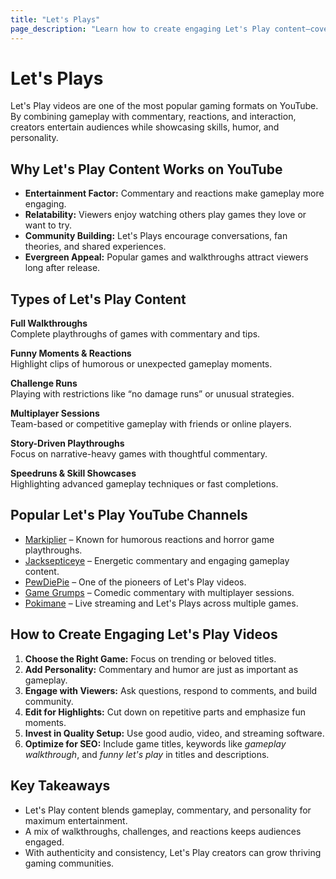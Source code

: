 ```yaml
---
title: "Let's Plays"
page_description: "Learn how to create engaging Let's Play content—covering gameplay, commentary, walkthroughs, and audience interaction."
---
```


# Let's Plays

Let's Play videos are one of the most popular gaming formats on YouTube. By combining gameplay with commentary, reactions, and interaction, creators entertain audiences while showcasing skills, humor, and personality.

## Why Let's Play Content Works on YouTube

- **Entertainment Factor:** Commentary and reactions make gameplay more engaging.  
- **Relatability:** Viewers enjoy watching others play games they love or want to try.  
- **Community Building:** Let's Plays encourage conversations, fan theories, and shared experiences.  
- **Evergreen Appeal:** Popular games and walkthroughs attract viewers long after release.  

## Types of Let's Play Content

**Full Walkthroughs**  
Complete playthroughs of games with commentary and tips.  

**Funny Moments & Reactions**  
Highlight clips of humorous or unexpected gameplay moments.  

**Challenge Runs**  
Playing with restrictions like “no damage runs” or unusual strategies.  

**Multiplayer Sessions**  
Team-based or competitive gameplay with friends or online players.  

**Story-Driven Playthroughs**  
Focus on narrative-heavy games with thoughtful commentary.  

**Speedruns & Skill Showcases**  
Highlighting advanced gameplay techniques or fast completions.  

## Popular Let's Play YouTube Channels

- [Markiplier](https://www.youtube.com/@markiplier) – Known for humorous reactions and horror game playthroughs.  
- [Jacksepticeye](https://www.youtube.com/@jacksepticeye) – Energetic commentary and engaging gameplay content.  
- [PewDiePie](https://www.youtube.com/@pewdiepie) – One of the pioneers of Let's Play videos.  
- [Game Grumps](https://www.youtube.com/@GameGrumps) – Comedic commentary with multiplayer sessions.  
- [Pokimane](https://www.youtube.com/@pokimane) – Live streaming and Let's Plays across multiple games.  

## How to Create Engaging Let's Play Videos

1. **Choose the Right Game:** Focus on trending or beloved titles.  
2. **Add Personality:** Commentary and humor are just as important as gameplay.  
3. **Engage with Viewers:** Ask questions, respond to comments, and build community.  
4. **Edit for Highlights:** Cut down on repetitive parts and emphasize fun moments.  
5. **Invest in Quality Setup:** Use good audio, video, and streaming software.  
6. **Optimize for SEO:** Include game titles, keywords like *gameplay walkthrough*, and *funny let's play* in titles and descriptions.  

## Key Takeaways

- Let's Play content blends gameplay, commentary, and personality for maximum entertainment.  
- A mix of walkthroughs, challenges, and reactions keeps audiences engaged.  
- With authenticity and consistency, Let's Play creators can grow thriving gaming communities.  